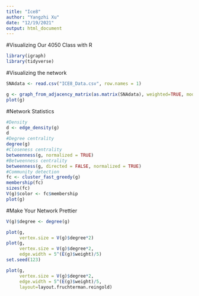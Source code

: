 ```yaml
---
title: "Ice8"
author: "Yangzhi Xu"
date: "12/19/2021"
output: html_document
---
```


#Visualizing Our 4050 Class with R
```r
library(igraph)
library(tidyverse)
```
#Visualizing the network
```r
SNAdata <- read.csv("ICE8_Data.csv", row.names = 1)

g <- graph_from_adjacency_matrix(as.matrix(SNAdata), weighted=TRUE, mode="undirected")
plot(g)
```

#Network Statistics
```r
#Density
d <- edge_density(g)
d
#Degree centrality
degree(g)
#Closeness centrality
betweenness(g, normalized = TRUE)
#Betweenness centrality
betweenness(g, directed = FALSE, normalized = TRUE)
#Community detection
fc <- cluster_fast_greedy(g)
membership(fc)
sizes(fc)
V(g)$color <- fc$membership
plot(g)
```

#Make Your Network Prettier
```r
V(g)$degree <- degree(g)

plot(g,
     vertex.size = V(g)$degree*2)
plot(g,
     vertex.size = V(g)$degree*2,
     edge.width = 5^(E(g)$weight)/5)
set.seed(123)

plot(g,
     vertex.size = V(g)$degree*2,
     edge.width = 5^(E(g)$weight)/5,
     layout=layout.fruchterman.reingold)
```